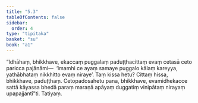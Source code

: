 ```yaml
---
title: "5.3"
tableOfContents: false
sidebar:
  order: 4
type: "tipitaka"
basket: "su"
book: "a1"
---
```



<DynamicBreadcrumb />

<Division number="43" book="a1">

<Paragraph number="91" book="a1">
“Idhāhaṃ, bhikkhave, ekaccaṃ puggalaṃ paduṭṭhacittaṃ evaṃ cetasā ceto paricca pajānāmi—  ‘imamhi ce ayaṃ samaye puggalo kālaṃ kareyya, yathābhataṃ nikkhitto evaṃ niraye’. Taṃ kissa hetu? Cittaṃ hissa, bhikkhave, paduṭṭhaṃ. Cetopadosahetu pana, bhikkhave, evamidhekacce sattā kāyassa bhedā paraṃ maraṇā apāyaṃ duggatiṃ vinipātaṃ nirayaṃ upapajjantī”ti.

</Paragraph>
</Division>

<Paragraph number="92" type="center" book="a1">
Tatiyaṃ.
</Paragraph>